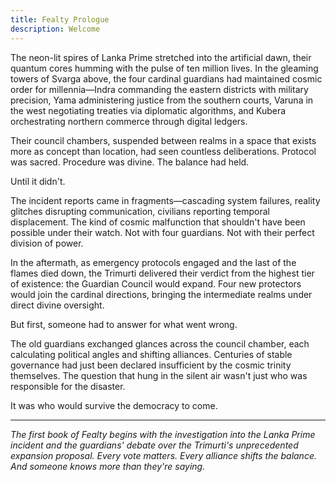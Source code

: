 ```yaml
---
title: Fealty Prologue
description: Welcome
---
```


The neon-lit spires of Lanka Prime stretched into the artificial dawn, their quantum cores humming with the pulse of ten million lives. In the gleaming towers of Svarga above, the four cardinal guardians had maintained cosmic order for millennia—Indra commanding the eastern districts with military precision, Yama administering justice from the southern courts, Varuna in the west negotiating treaties via diplomatic algorithms, and Kubera orchestrating northern commerce through digital ledgers.

Their council chambers, suspended between realms in a space that exists more as concept than location, had seen countless deliberations. Protocol was sacred. Procedure was divine. The balance had held.

Until it didn't.

The incident reports came in fragments—cascading system failures, reality glitches disrupting communication, civilians reporting temporal displacement. The kind of cosmic malfunction that shouldn't have been possible under their watch. Not with four guardians. Not with their perfect division of power.

In the aftermath, as emergency protocols engaged and the last of the flames died down, the Trimurti delivered their verdict from the highest tier of existence: the Guardian Council would expand. Four new protectors would join the cardinal directions, bringing the intermediate realms under direct divine oversight.

But first, someone had to answer for what went wrong.

The old guardians exchanged glances across the council chamber, each calculating political angles and shifting alliances. Centuries of stable governance had just been declared insufficient by the cosmic trinity themselves. The question that hung in the silent air wasn't just who was responsible for the disaster.

It was who would survive the democracy to come.

---

*The first book of Fealty begins with the investigation into the Lanka Prime incident and the guardians' debate over the Trimurti's unprecedented expansion proposal. Every vote matters. Every alliance shifts the balance. And someone knows more than they're saying.*